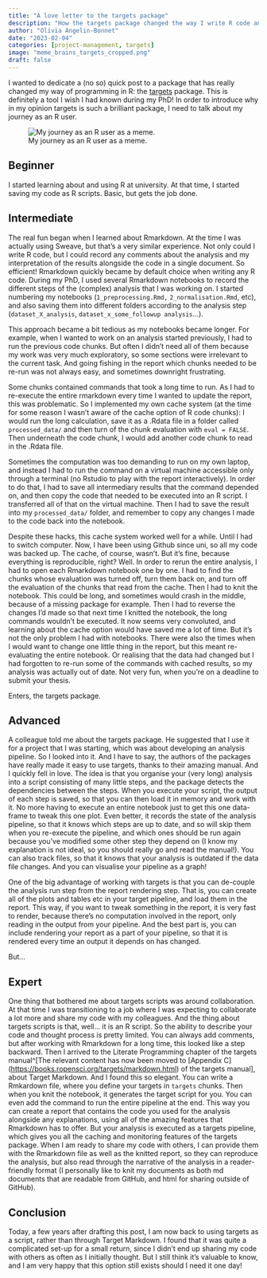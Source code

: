 ```yaml
---
title: "A love letter to the targets package"
description: "How the targets package changed the way I write R code and run analyses"
author: "Olivia Angelin-Bonnet"
date: "2023-02-04"
categories: [project-management, targets]
image: "meme_brains_targets_cropped.png"
draft: false
---
```


I wanted to dedicate a (no so) quick post to a package that has really changed my way of programming in R: the [targets](https://books.ropensci.org/targets/) package. This is definitely a tool I wish I had known during my PhD! In order to introduce why in my opinion targets is such a brilliant package, I need to talk about my journey as an R user.

![My journey as an R user as a meme.](meme_brains_targets.png)

## Beginner

I started learning about and using R at university. At that time, I started saving my code as R scripts. Basic, but gets the job done.

## Intermediate

The real fun began when I learned about Rmarkdown. At the time I was actually using Sweave, but that's a very similar experience. Not only could I write R code, but I could record any comments about the analysis and my interpretation of the results alongside the code in a single document. So efficient! Rmarkdown quickly became by default choice when writing any R code. During my PhD, I used several Rmarkdown notebooks to record the different steps of the (complex) analysis that I was working on. I started numbering my notebooks (`1_preprocessing.Rmd,` `2_normalisation.Rmd`, etc), and also saving them into different folders according to the analysis step (`dataset_X_analysis`, `dataset_x_some_followup analysis`...).

This approach became a bit tedious as my notebooks became longer. For example, when I wanted to work on an analysis started previously, I had to run the previous code chunks. But often I didn't need all of them because my work was very much exploratory, so some sections were irrelevant to the current task. And going fishing in the report which chunks needed to be re-run was not always easy, and sometimes downright frustrating.

Some chunks contained commands that took a long time to run. As I had to re-execute the entire rmarkdown every time I wanted to update the report, this was problematic. So I implemented my own cache system (at the time for some reason I wasn't aware of the cache option of R code chunks): I would run the long calculation, save it as a .Rdata file in a folder called `processed_data/` and then turn of the chunk evaluation with `eval = FALSE`. Then underneath the code chunk, I would add another code chunk to read in the .Rdata file.

Sometimes the computation was too demanding to run on my own laptop, and instead I had to run the command on a virtual machine accessible only through a terminal (no Rstudio to play with the report interactively). In order to do that, I had to save all intermediary results that the command depended on, and then copy the code that needed to be executed into an R script. I transferred all of that on the virtual machine. Then I had to save the result into my `processed_data/` folder, and remember to copy any changes I made to the code back into the notebook.

Despite these hacks, this cache system worked well for a while. Until I had to switch computer. Now, I have been using Github since uni, so all my code was backed up. The cache, of course, wasn't. But it's fine, because everything is reproducible, right? Well. In order to rerun the entire analysis, I had to open each Rmarkdown notebook one by one. I had to find the chunks whose evaluation was turned off, turn them back on, and turn off the evaluation of the chunks that read from the cache. Then I had to knit the notebook. This could be long, and sometimes would crash in the middle, because of a missing package for example. Then I had to reverse the changes I'd made so that next time I knitted the notebook, the long commands wouldn't be executed. It now seems very convoluted, and learning about the cache option would have saved me a lot of time. But it's not the only problem I had with notebooks. There were also the times when I would want to change one little thing in the report, but this meant re-evaluating the entire notebook. Or realising that the data had changed but I had forgotten to re-run some of the commands with cached results, so my analysis was actually out of date. Not very fun, when you're on a deadline to submit your thesis.

Enters, the targets package.

## Advanced

A colleague told me about the targets package. He suggested that I use it for a project that I was starting, which was about developing an analysis pipeline. So I looked into it. And I have to say, the authors of the packages have really made it easy to use targets, thanks to their amazing manual. And I quickly fell in love. The idea is that you organise your (very long) analysis into a script consisting of many little steps, and the package detects the dependencies between the steps. When you execute your script, the output of each step is saved, so that you can then load it in memory and work with it. No more having to execute an entire notebook just to get this one data-frame to tweak this one plot. Even better, it records the state of the analysis pipeline, so that it knows which steps are up to date, and so will skip them when you re-execute the pipeline, and which ones should be run again because you've modified some other step they depend on (I know my explanation is not ideal, so you should really go and read the manual!). You can also track files, so that it knows that your analysis is outdated if the data file changes. And you can visualise your pipeline as a graph!

One of the big advantage of working with targets is that you can de-couple the analysis run step from the report rendering step. That is, you can create all of the plots and tables etc in your target pipeline, and load them in the report. This way, if you want to tweak something in the report, it is very fast to render, because there's no computation involved in the report, only reading in the output from your pipeline. And the best part is, you can include rendering your report as a part of your pipeline, so that it is rendered every time an output it depends on has changed.

But...

## Expert

One thing that bothered me about targets scripts was around collaboration. At that time I was transitioning to a job where I was expecting to collaborate a lot more and share my code with my colleagues. And the thing about targets scripts is that, well... it is an R script. So the ability to describe your code and thought process is pretty limited. You can always add comments, but after working with Rmarkdown for a long time, this looked like a step backward. Then I arrived to the Literate Programming chapter of the targets manual\^\[The relevant content has now been moved to \[Appendix C\](<https://books.ropensci.org/targets/markdown.html>) of the targets manual\], about Target Markdown. And I found this so elegant. You can write a Rmkardown file, where you define your targets in `targets` chunks. Then when you knit the notebook, it generates the target script for you. You can even add the command to run the entire pipeline at the end. This way you can create a report that contains the code you used for the analysis alongside any explanations, using all of the amazing features that Rmarkdown has to offer. But your analysis is executed as a targets pipeline, which gives you all the caching and monitoring features of the targets package. When I am ready to share my code with others, I can provide them with the Rmarkdown file as well as the knitted report, so they can reproduce the analysis, but also read through the narrative of the analysis in a reader-friendly format (I personally like to knit my documents as both md documents that are readable from GitHub, and html for sharing outside of GitHub).

## Conclusion

Today, a few years after drafting this post, I am now back to using targets as a script, rather than through Target Markdown. I found that it was quite a complicated set-up for a small return, since I didn't end up sharing my code with others as often as I initially thought. But I still think it's valuable to know, and I am very happy that this option still exists should I need it one day!
